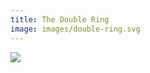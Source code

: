 ```yaml
---
title: The Double Ring
image: images/double-ring.svg
---
```


![](images/double-ring.svg){.stringart}